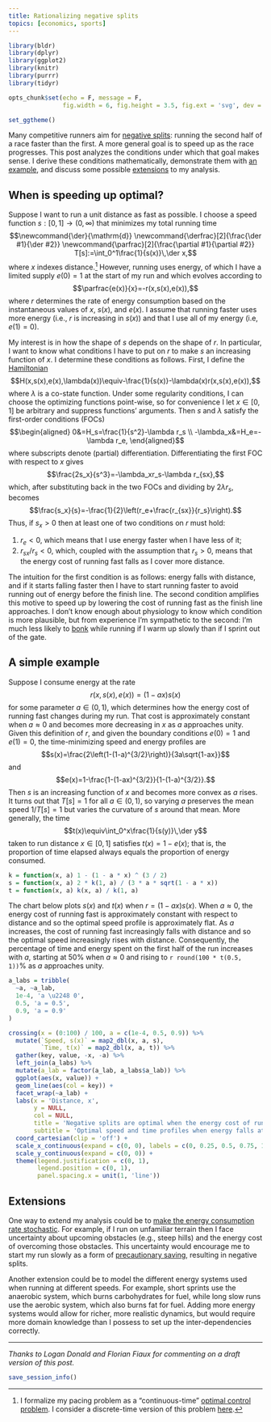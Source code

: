 ```yaml
---
title: Rationalizing negative splits
topics: [economics, sports]
---
```


```r
library(bldr)
library(dplyr)
library(ggplot2)
library(knitr)
library(purrr)
library(tidyr)

opts_chunk$set(echo = F, message = F,
               fig.width = 6, fig.height = 3.5, fig.ext = 'svg', dev = 'svg')

set_ggtheme()
```

Many competitive runners aim for [negative splits](https://en.wikipedia.org/wiki/Negative_split): running the second half of a race faster than the first.
A more general goal is to speed up as the race progresses.
This post analyzes the conditions under which that goal makes sense.
I derive these conditions mathematically, demonstrate them with [an example](#a-simple-example), and discuss some possible [extensions](#extensions) to my analysis.

## When is speeding up optimal?

Suppose I want to run a unit distance as fast as possible.
I choose a speed function $s:[0,1]\to(0,\infty)$ that minimizes my total running time
$$\newcommand{\der}{\mathrm{d}}
\newcommand{\derfrac}[2]{\frac{\der #1}{\der #2}}
\newcommand{\parfrac}[2]{\frac{\partial #1}{\partial #2}}
T[s]:=\int_0^1\frac{1}{s(x)}\,\der x,$$
where $x$ indexes distance.[^discrete-time]
However, running uses energy, of which I have a limited supply $e(0)=1$ at the start of my run and which evolves according to
$$\parfrac{e(x)}{x}=-r(x,s(x),e(x)),$$
where $r$ determines the rate of energy consumption based on the instantaneous values of $x$, $s(x)$, and $e(x)$.
I assume that running faster uses more energy (i.e., $r$ is increasing in $s(x)$) and that I use all of my energy (i.e, $e(1)=0$).

[^discrete-time]: I formalize my pacing problem as a "continuous-time" [optimal control problem](https://en.wikipedia.org/wiki/Optimal_control).
I consider a discrete-time version of this problem [here](/blog/optimal-pacing-varying-energy-costs/).

My interest is in how the shape of $s$ depends on the shape of $r$.
In particular, I want to know what conditions I have to put on $r$ to make $s$ an increasing function of $x$.
I determine these conditions as follows.
First, I define the [Hamiltonian](https://en.wikipedia.org/wiki/Hamiltonian_%28control_theory%29)
$$H(x,s(x),e(x),\lambda(x))\equiv-\frac{1}{s(x)}-\lambda(x)r(x,s(x),e(x)),$$
where $\lambda$ is a co-state function.
Under some regularity conditions, I can choose the optimizing functions point-wise, so for convenience I let $x\in[0,1]$ be arbitrary and suppress functions' arguments.
Then $s$ and $\lambda$ satisfy the first-order conditions (FOCs)
$$\begin{aligned}
0&=H_s=\frac{1}{s^2}-\lambda r_s \\
-\lambda_x&=H_e=-\lambda r_e,
\end{aligned}$$
where subscripts denote (partial) differentiation.
Differentiating the first FOC with respect to $x$ gives
$$\frac{2s_x}{s^3}=-\lambda_xr_s-\lambda r_{sx},$$
which, after substituting back in the two FOCs and dividing by $2\lambda r_s$, becomes
$$\frac{s_x}{s}=-\frac{1}{2}\left(r_e+\frac{r_{sx}}{r_s}\right).$$
Thus, if $s_x>0$ then at least one of two conditions on $r$ must hold:

1. $r_e<0$, which means that I use energy faster when I have less of it;
2. $r_{sx}/r_s<0$, which, coupled with the assumption that $r_s>0$, means that the energy cost of running fast falls as I cover more distance.

The intuition for the first condition is as follows:
energy falls with distance, and if it starts falling faster then I have to start running faster to avoid running out of energy before the finish line.
The second condition amplifies this motive to speed up by lowering the cost of running fast as the finish line approaches.
I don't know enough about physiology to know which condition is more plausible, but from experience I'm sympathetic to the second: I'm much less likely to [bonk](https://en.wikipedia.org/wiki/Hitting_the_wall) while running if I warm up slowly than if I sprint out of the gate.

## A simple example

Suppose I consume energy at the rate
$$r(x,s(x),e(x))=(1-ax)s(x)$$
for some parameter $a\in(0,1)$, which determines how the energy cost of running fast changes during my run.
That cost is approximately constant when $a\approx0$ and becomes more decreasing in $x$ as $a$ approaches unity.
Given this definition of $r$, and given the boundary conditions $e(0)=1$ and $e(1)=0$, the time-minimizing speed and energy profiles are
$$s(x)=\frac{2\left(1-(1-a)^{3/2}\right)}{3a\sqrt{1-ax}}$$
and
$$e(x)=1-\frac{1-(1-ax)^{3/2}}{1-(1-a)^{3/2}}.$$
Then $s$ is an increasing function of $x$ and becomes more convex as $a$ rises.
It turns out that $T[s]=1$ for all $a\in(0,1)$, so varying $a$ preserves the mean speed $1/T[s]=1$ but varies the curvature of $s$ around that mean.
More generally, the time
$$t(x)\equiv\int_0^x\frac{1}{s(y)}\,\der y$$
taken to run distance $x\in[0,1]$ satisfies $t(x)=1-e(x)$; that is, the proportion of time elapsed always equals the proportion of energy consumed.

```r
k = function(x, a) 1 - (1 - a * x) ^ (3 / 2)
s = function(x, a) 2 * k(1, a) / (3 * a * sqrt(1 - a * x))
t = function(x, a) k(x, a) / k(1, a)
```

The chart below plots $s(x)$ and $t(x)$ when $r=(1-ax)s(x)$.
When $a\approx0$, the energy cost of running fast is approximately constant with respect to distance and so the optimal speed profile is approximately flat.
As $a$ increases, the cost of running fast increasingly falls with distance and so the optimal speed increasingly rises with distance.
Consequently, the percentage of time and energy spent on the first half of the run increases with $a$, starting at 50% when $a\approx0$ and rising to `r round(100 * t(0.5, 1))`% as $a$ approaches unity.

```r
a_labs = tribble(
  ~a, ~a_lab,
  1e-4, 'a \u2248 0',
  0.5, 'a = 0.5',
  0.9, 'a = 0.9'
)

crossing(x = (0:100) / 100, a = c(1e-4, 0.5, 0.9)) %>%
  mutate(`Speed, s(x)` = map2_dbl(x, a, s),
         `Time, t(x)` = map2_dbl(x, a, t)) %>%
  gather(key, value, -x, -a) %>%
  left_join(a_labs) %>%
  mutate(a_lab = factor(a_lab, a_labs$a_lab)) %>%
  ggplot(aes(x, value)) +
  geom_line(aes(col = key)) +
  facet_wrap(~a_lab) +
  labs(x = 'Distance, x',
       y = NULL,
       col = NULL,
       title = 'Negative splits are optimal when the energy cost of running fast\nfalls with distance',
       subtitle = 'Optimal speed and time profiles when energy falls at rate r = (1 - ax)s(x)') +
  coord_cartesian(clip = 'off') +
  scale_x_continuous(expand = c(0, 0), labels = c(0, 0.25, 0.5, 0.75, 1)) +
  scale_y_continuous(expand = c(0, 0)) +
  theme(legend.justification = c(0, 1),
        legend.position = c(0, 1),
        panel.spacing.x = unit(1, 'line'))
```

## Extensions

One way to extend my analysis could be to [make the energy consumption rate stochastic](/blog/optimal-pacing-random-energy-costs/).
For example, if I run on unfamiliar terrain then I face uncertainty about upcoming obstacles (e.g., steep hills) and the energy cost of overcoming those obstacles.
This uncertainty would encourage me to start my run slowly as a form of [precautionary saving](https://en.wikipedia.org/wiki/Precautionary_savings), resulting in negative splits.

Another extension could be to model the different energy systems used when running at different speeds.
For example, short sprints use the anaerobic system, which burns carbohydrates for fuel, while long slow runs use the aerobic system, which also burns fat for fuel.
Adding more energy systems would allow for richer, more realistic dynamics, but would require more domain knowledge than I possess to set up the inter-dependencies correctly.

---

*Thanks to Logan Donald and Florian Fiaux for commenting on a draft version of this post.*

```r
save_session_info()
```
